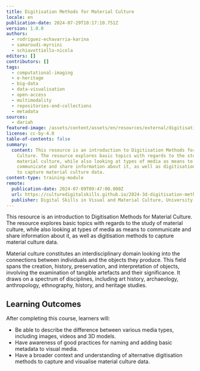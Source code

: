 ```yaml
---
title: Digitisation Methods for Material Culture
locale: en
publication-date: 2024-07-29T10:17:10.751Z
version: 1.0.0
authors:
  - rodriguez-echavarria-karina
  - samaroudi-myrsini
  - schiavottiello-nicola
editors: []
contributors: []
tags:
  - computational-imaging
  - e-heritage
  - big-data
  - data-visualisation
  - open-access
  - multimodality
  - repositories-and-collections
  - metadata
sources:
  - dariah
featured-image: /assets/content/assets/en/resources/external/digitisation-methods-for-material-culture/featured-image.png
license: cc-by-4.0
table-of-contents: false
summary:
  content: This resource is an introduction to Digitisation Methods for Material
    Culture. The resource explores basic topics with regards to the study of
    material culture, while also looking at types of media as means to
    communicate and share information about it, as well as digitisation methods
    to capture material culture data.
content-type: training-module
remote:
  publication-date: 2024-07-09T09:47:00.000Z
  url: https://culturedigitalskills.github.io/2024-3d-digitisation-methods/
  publisher: Digital Skills in Visual and Material Culture, University of Brighton
---
```

This resource is an introduction to Digitisation Methods for Material Culture. The resource explores basic topics with regards to the study of material culture, while also looking at types of media as means to communicate and share information about it, as well as digitisation methods to capture material culture data.

Material culture constitutes an interdisciplinary domain looking into the connections between individuals and the objects they produce. This field spans the creation, history, preservation, and interpretation of objects, involving the examination of tangible artefacts and their significance. It draws on a spectrum of disciplines, including art history, archaeology, anthropology, ethnography, history, and heritage studies.

## Learning Outcomes

After completing this course, learners will:

* Be able to describe the difference between various media types, including images, videos and 3D models.
* Have awareness of good practices for naming and adding basic metadata to visual media.
* Have a broader context and understanding of alternative digitisation methods to capture and visualise material culture data.

<ExternalResource title="Interested in learning more?" subtitle="Check out the tutorial Digitisation Methods for Material Culture" url="https://culturedigitalskills.github.io/2024-3d-digitisation-methods/" />
